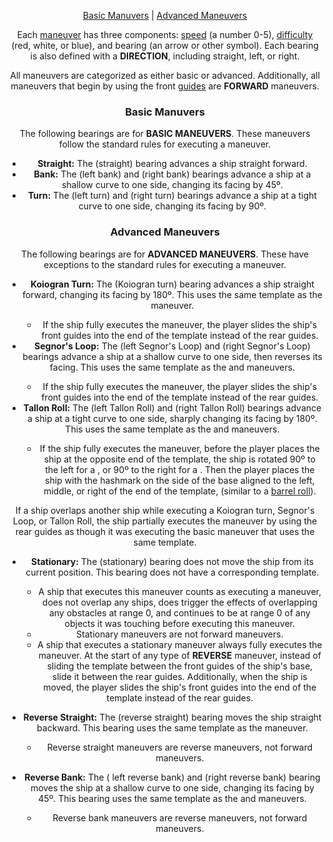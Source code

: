 <Header title="bearing" version="1.4.4"/>

[Basic Manuvers](#basic-manuvers "id") |
[Advanced Maneuvers](#advanced-maneuvers "id")

Each [maneuver](/article/Maneuver) has three components: [speed](/article/Speed) (a number 0-5), [difficulty](/article/Difficulty) (red,
white, or blue), and bearing (an arrow or other symbol). Each bearing is also
defined with a **DIRECTION**, including straight, left, or right.

All maneuvers are categorized as either basic or advanced. Additionally, all
maneuvers that begin by using the front [guides](/article/Guides) are **FORWARD** maneuvers.

### Basic Manuvers

The following bearings are for **BASIC MANEUVERS**. These maneuvers follow the
standard rules for executing a maneuver.

* **Straight:** The <Straight/> (straight) bearing advances a ship straight forward.
* **Bank:** The <LeftBank/> (left bank) and <RightBank/> (right bank) bearings advance a ship at a
shallow curve to one side, changing its facing by 45º.
* **Turn:** The <LeftTurn/> (left turn) and <RightTurn/> (right turn) bearings advance a ship at a
tight curve to one side, changing its facing by 90º.

### Advanced Maneuvers

The following bearings are for **ADVANCED MANEUVERS**. These have exceptions
to the standard rules for executing a maneuver.

* **Koiogran Turn:** The <KTurn/> (Koiogran turn) bearing advances a ship straight
forward, changing its facing by 180º. This uses the same template as the
<Straight/> maneuver.
    + If the ship fully executes the maneuver, the player slides the ship's front
        guides into the end of the template instead of the rear guides.
* **Segnor's Loop:** The <SegnorLeft/> (left Segnor's Loop) and <SegnorRight/> (right Segnor's Loop)
bearings advance a ship at a shallow curve to one side, then reverses its
facing. This uses the same template as the <LeftBank/> and <RightBank/> maneuvers.
    + If the ship fully executes the maneuver, the player slides the ship's front
    guides into the end of the template instead of the rear guides.
* **Tallon Roll:** The <TallonLeft/> (left Tallon Roll) and <TallonRight/> (right Tallon Roll) bearings
    advance a ship at a tight curve to one side, sharply changing its facing by
    180º. This uses the same template as the <LeftTurn/> and <RightTurn/> maneuvers.
    + If the ship fully executes the maneuver, before the player places the
ship at the opposite end of the template, the ship is rotated 90º to the
left for a <TallonLeft/>, or 90º to the right for a <TallonRight/>. Then the player places the ship
with the hashmark on the side of the base aligned to the left, middle, or
right of the end of the template, (similar to a [barrel roll](/article/Barrel_Roll)).

If a ship overlaps another ship while executing a Koiogran turn, Segnor's Loop,
or Tallon Roll, the ship partially executes the maneuver by using the rear
guides as though it was executing the basic maneuver that uses the same
template.

* **Stationary:** The <Stationary/> (stationary) bearing does not move the ship from its
current position. This bearing does not have a corresponding template.
    + A ship that executes this maneuver counts as executing a maneuver,
    does not overlap any ships, does trigger the effects of overlapping any
    obstacles at range 0, and continues to be at range 0 of any objects it
    was touching before executing this maneuver.
    + Stationary maneuvers are not forward maneuvers.
    + A ship that executes a stationary maneuver always fully executes the
        maneuver.
        At the start of any type of **REVERSE** maneuver, instead of sliding the template
        between the front guides of the ship's base, slide it between the rear guides.
        Additionally, when the ship is moved, the player slides the ship's front guides
        into the end of the template instead of the rear guides.
* **Reverse Straight:** The <RStraight/> (reverse straight) bearing moves the
ship straight backward. This bearing uses the same template as the <Straight/>
maneuver.

    + Reverse straight maneuvers are reverse maneuvers, not forward maneuvers.

* **Reverse Bank:** The <RBankLeft/> ( left reverse bank) and <RBankRight/> (right reverse bank)
bearing moves the ship at a shallow curve to one side, changing its facing
by 45º. This bearing uses the same template as the <LeftBank/> and <RightBank/> maneuvers.
    + Reverse bank maneuvers are reverse maneuvers, not forward
maneuvers.
